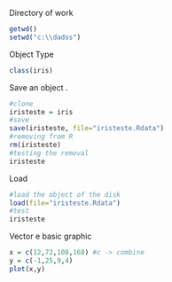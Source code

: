 Directory of work
```{r}
getwd()
setwd("c:\\dados")
```
Object Type
```{r}
class(iris)
```
Save an object .
```{r}
#clone
iristeste = iris
#save
save(iristeste, file="iristeste.Rdata")
#removing from R
rm(iristeste)
#testing the removal
iristeste
```
Load 
```{r}
#load the object of the disk
load(file="iristeste.Rdata")
#test
iristeste
```
Vector e basic graphic
```{r}
x = c(12,72,108,168) #c -> combine
y = c(-1,25,9,4)
plot(x,y)
```

